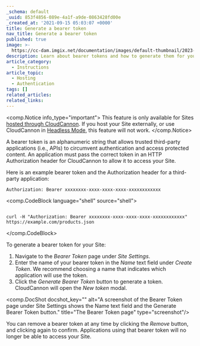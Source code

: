 ```yaml
---
_schema: default
_uuid: 853f4856-089e-4a1f-a9de-0863428fd00e
_created_at: '2021-09-15 05:03:07 +0000'
title: Generate a bearer token
nav_title: Generate a bearer token
published: true
image: >-
  https://cc-dam.imgix.net/documentation/images/default-thumbnail/2023-Q4/CloudCannon-Documentation-Thumbnail.png
description: Learn about bearer tokens and how to generate them for your Site.
article_category:
  - Instructions
article_topic:
  - Hosting
  - Authentication
tags: []
related_articles:
related_links:
---
```

<comp.Notice info_type="important">
  This feature is only available for Sites [hosted through CloudCannon](/documentation/articles/what-is-web-hosting/#hosting-on-cloud-cannon). If you host your Site externally, or use CloudCannon in [Headless Mode](/documentation/articles/what-is-headless-mode/), this feature will not work.
</comp.Notice>

A bearer token is an alphanumeric string that allows trusted third-party applications (i.e., APIs) to circumvent authentication and access protected content. An application must pass the correct token in an HTTP Authorization header for CloudCannon to allow it to access your Site.

Here is an example bearer token and the Authorization header for a third-party application:

`Authorization: Bearer xxxxxxxx-xxxx-xxxx-xxxx-xxxxxxxxxxxx`

<comp.CodeBlock language="shell" source="shell">
```

curl -H "Authorization: Bearer xxxxxxxx-xxxx-xxxx-xxxx-xxxxxxxxxxxx" https://example.com/products.json

```
</comp.CodeBlock>

To generate a bearer token for your Site:

1. Navigate to the *Bearer Token* page under *Site Settings*.
2. Enter the name of your bearer token in the *Name* text field under *Create Token*. We recommend choosing a name that indicates which application will use the token.
3. Click the *Generate Bearer Token* button to generate a token. CloudCannon will open the *New token* modal.

<comp.DocShot docshot_key="" alt="A screenshot of the Bearer Token page under Site Settings shows the Name text field and the Generate Bearer Token button." title="The Bearer Token page" type="screenshot"/>

You can remove a bearer token at any time by clicking the *Remove* button, and clicking again to confirm. Applications using that bearer token will no longer be able to access your Site.